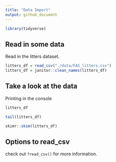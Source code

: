```yaml
---
title: "Data Import"
output: github_document
---
```

 
```r
library(tidyverse)
```

## Read in some data

Read in the litters dataset.  

```r
litters_df = read_csv("./data/FAS_litters.csv")
litters_df = janitor::clean_names(litters_df)
```


## Take a look at the data 

Printing in the console
```r
litters_df
```

```r
tail(litters_df)
```

```r
skimr::skim(litters_df)
```



## Options to read_csv

check out `?read_csv()` for more information.
